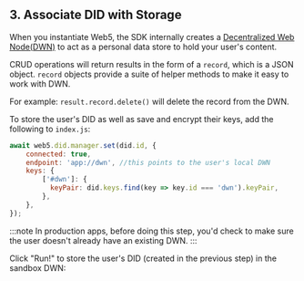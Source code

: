 ## 3. Associate DID with Storage

When you instantiate Web5, the SDK internally creates a [Decentralized Web Node(DWN)](/docs/web5/learn/decentralized-web-nodes) to act as a personal data store to hold your user's content.

CRUD operations will return results in the form of a `record`, which is a JSON object. `record` objects provide a suite of
helper methods to make it easy to work with DWN.

For example: `result.record.delete()` will delete the record from the DWN.

To store the user's DID as well as save and encrypt their keys, add the following to `index.js`:

```js
await web5.did.manager.set(did.id, {
    connected: true,
    endpoint: 'app://dwn', //this points to the user's local DWN
    keys: {
        ['#dwn']: {
          keyPair: did.keys.find(key => key.id === 'dwn').keyPair,
        },
    },
});
```

:::note
In production apps, before doing this step, you'd check to make sure the user doesn't already have an existing DWN. 
:::

Click "Run!" to store the user's DID (created in the previous step) in the sandbox DWN: